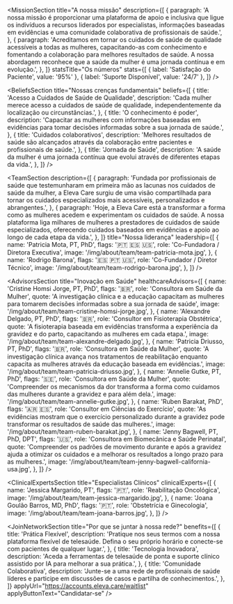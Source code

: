 

<HeadlineSection
  title="Transformando os cuidados de saúde da mulher através da inovação e compaixão"
  description="Na Eleva Care, dedicamo-nos a capacitar mulheres de todas as idades para que assumam o controlo da sua saúde e bem-estar."
/>

<MissionSection
  title="A nossa missão"
  description={[
    {
      paragraph:
        'A nossa missão é proporcionar uma plataforma de apoio e inclusiva que ligue os indivíduos a recursos liderados por especialistas, informações baseadas em evidências e uma comunidade colaborativa de profissionais de saúde.',
    },
    {
      paragraph:
        'Acreditamos em tornar os cuidados de saúde de qualidade acessíveis a todas as mulheres, capacitando-as com conhecimento e fomentando a colaboração para melhores resultados de saúde. A nossa abordagem reconhece que a saúde da mulher é uma jornada contínua e em evolução.',
    },
  ]}
  statsTitle="Os números"
  stats={[
    { label: 'Satisfação do Paciente', value: '95%' },
    { label: 'Suporte Disponível', value: '24/7' },
  ]}
/>

<HeadlineSection
  label="Nossa visão"
  title="Unindo ciência e cuidado para cada mulher"
  description="Para unir o gap entre a pesquisa científica e a aplicação prática, entregando soluções de cuidados de saúde da mulher de forma acessível e personalizadas em todas as etapas da vida."
/>

<BeliefsSection
  title="Nossas crenças fundamentais"
  beliefs={[
    {
      title: 'Acesso a Cuidados de Saúde de Qualidade',
      description:
        'Cada mulher merece acesso a cuidados de saúde de qualidade, independentemente da localização ou circunstâncias.',
    },
    {
      title: 'O conhecimento é poder',
      description:
        'Capacitar as mulheres com informações baseadas em evidências para tomar decisões informadas sobre a sua jornada de saúde.',
    },
    {
      title: 'Cuidados colaborativos',
      description:
        'Melhores resultados de saúde são alcançados através da colaboração entre pacientes e profissionais de saúde.',
    },
    {
      title: 'Jornada de Saúde',
      description:
        'A saúde da mulher é uma jornada contínua que evolui através de diferentes etapas da vida.',
    },
  ]}
/>

<HeadlineSection
  label="Conheça o nosso equipa"
  title="Liderada por inovadores e especialistas em saúde"
  description="O nosso equipa combina expertise em saúde da mulher, tecnologia e cuidado com pacientes para revolucionar a entrega de cuidados de saúde."
/>

<TeamSection
  description={[
    {
      paragraph:
        'Fundada por profissionais de saúde que testemunharam em primeira mão as lacunas nos cuidados de saúde da mulher, a Eleva Care surgiu de uma visão compartilhada para tornar os cuidados especializados mais acessíveis, personalizados e abrangentes.',
    },
    {
      paragraph:
        'Hoje, a Eleva Care está a transformar a forma como as mulheres acedem e experimentam os cuidados de saúde. A nossa plataforma liga milhares de mulheres a prestadores de cuidados de saúde especializados, oferecendo cuidados baseados em evidências e apoio ao longo de cada etapa da vida.',
    },
  ]}
  title="Nossa liderança"
  leadership={[
    {
      name: 'Patricia Mota, PT, PhD',
      flags: '🇵🇹 🇪🇸 🇺🇸',
      role: 'Co-Fundadora / Diretora Executiva',
      image: '/img/about/team/team-patricia-mota.jpg',
    },
    {
      name: 'Rodrigo Barona',
      flags: '🇪🇸 🇵🇹 🇺🇸',
      role: 'Co-Fundador / Diretor Técnico',
      image: '/img/about/team/team-rodrigo-barona.jpg',
    },
  ]}
/>

<HeadlineSection
  label="Guiada por especialistas do setor"
  title="Conselho Consultivo"
  description="Nossa consultoria de especialistas do setor traz consigo liderança e inovação para o nosso trabalho."
/>

<AdvisorsSection
  title="Inovação em Saúde"
  healthcareAdvisors={[
    {
      name: 'Cristine Homsi Jorge, PT, PhD',
      flags: '🇧🇷',
      role: 'Consultora em Saúde da Mulher',
      quote:
        'A investigação clínica e a educação capacitam as mulheres para tomarem decisões informadas sobre a sua jornada de saúde',
      image: '/img/about/team/team-cristine-homsi-jorge.jpg',
    },
    {
      name: 'Alexandre Delgado, PT, PhD',
      flags: '🇧🇷',
      role: 'Consultor em Fisioterapia Obstétrica',
      quote:
        'A fisioterapia baseada em evidências transforma a experiência da gravidez e do parto, capacitando as mulheres em cada etapa.',
      image: '/img/about/team/team-alexandre-delgado.jpg',
    },
    {
      name: 'Patricia Driusso, PT, PhD',
      flags: '🇧🇷',
      role: 'Consultora em Saúde da Mulher',
      quote:
        'A investigação clínica avança nos tratamentos de reabilitação enquanto capacita as mulheres através da educação baseada em evidências.',
      image: '/img/about/team/team-patricia-driusso.jpg',
    },
    {
      name: 'Annelie Gutke, PT, PhD',
      flags: '🇸🇪',
      role: 'Consultora em Saúde da Mulher',
      quote:
        'Compreender os mecanismos da dor transforma a forma como cuidamos das mulheres durante a gravidez e para além dela.',
      image: '/img/about/team/team-annelie-gutke.jpg',
    },
    {
      name: 'Ruben Barakat, PhD',
      flags: '🇦🇷 🇪🇸',
      role: 'Consultor em Ciências do Exercício',
      quote:
        'As evidências mostram que o exercício personalizado durante a gravidez pode transformar os resultados de saúde das mulheres.',
      image: '/img/about/team/team-ruben-barakat.jpg',
    },
    {
      name: 'Jenny Bagwell, PT, PhD, DPT',
      flags: '🇺🇸',
      role: 'Consultora em Biomecânica e Saúde Perinatal',
      quote:
        'Compreender os padrões de movimento durante e após a gravidez ajuda a otimizar os cuidados e a melhorar os resultados a longo prazo para as mulheres.',
      image: '/img/about/team/team-jenny-bagwell-california-usa.jpg',
    },
  ]}
/>

<ClinicalExpertsSection
  title="Especialistas Clínicos"
  clinicalExperts={[
    {
      name: 'Jessica Margarido, PT',
      flags: '🇵🇹',
      role: 'Reabilitação Oncológica',
      image: '/img/about/team/team-jessica-margarido.jpg',
    },
    {
      name: 'Joana Goulão Barros, MD, PhD',
      flags: '🇵🇹',
      role: 'Obstetrícia e Ginecologia',
      image: '/img/about/team/team-joana-barros.jpg',
    },
  ]}
/>

<HeadlineSection
  label="Join our network"
  title="Transform women's healthcare with us"
  description="Join a community of dedicated healthcare professionals making quality care accessible to women everywhere."
/>

<JoinNetworkSection
  title="Por que se juntar à nossa rede?"
  benefits={[
    {
      title: 'Prática Flexível',
      description:
        'Pratique nos seus termos com a nossa plataforma flexível de telesaúde. Defina o seu próprio horário e conecte-se com pacientes de qualquer lugar.',
    },
    {
      title: 'Tecnologia Inovadora',
      description:
        'Aceda a ferramentas de telesaúde de ponta e suporte clínico assistido por IA para melhorar a sua prática.',
    },
    {
      title: 'Comunidade Colaborativa',
      description:
        'Junte-se a uma rede de profissionais de saúde líderes e participe em discussões de casos e partilha de conhecimentos.',
    },
  ]}
  applyUrl="https://accounts.eleva.care/waitlist"
  applyButtonText="Candidatar-se"
/>
